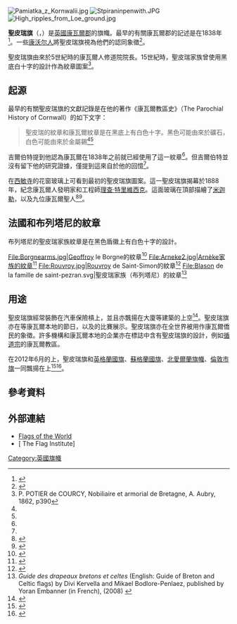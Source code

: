 {{noteTA
|G1=UK Places
}}
{{Infobox flag
|Name       = Saint Piran's Flag
|Article    =
|Image      = Flag of Cornwall.svg
|Use        = 100000
|Nickname   = St Piran's Flag
|Morenicks  = Baner Peran, An Gwynn ha Du
|Symbol     = {{FIAV|100000}}
|Proportion = 3:5
|Adoption   = 19世紀
|Design     = 黑底上有白色十字
|Type       =
}}
[[File:Pamiatka_z_Kornwalii.jpg|thumb]]
[[File:Stpiraninpenwith.JPG|thumb]]
[[File:High_ripples_from_Loe_ground.jpg|thumb]]

'''聖皮瑞旗'''（{{lang-en|Saint Piran's Flag}}，{{lang-kw|Baner Peran}}）是[[英國|英國]][[康瓦爾郡|康瓦爾郡]]的旗幟。最早的有關康瓦爾郡{{link-en|紋章旗|Heraldic flag}}的記述是在1838年<ref name=gilbert>{{Cite web|url=https://books.google.com/books?id=oYYvAAAAMAAJ&q=formerly+the+banner+of+St.+Perran&pg=PA332|title=The Parochial History of Cornwall: Founded on the Manuscript Histories of Mr. Hals and Mr. Tonkin; with Additions and Various Appendices|first=Davies|last=Gilbert|date=1838-11-17|publisher=J. B. Nichols and son|via=Google Books|access-date=2021-05-15|archive-date=2021-05-15|archive-url=https://web.archive.org/web/20210515140028/https://books.google.com/books?id=oYYvAAAAMAAJ&q=formerly+the+banner+of+St.+Perran&pg=PA332|dead-url=no}}</ref>。一些[[康沃尔人|康沃尔人]]將聖皮瑞旗視為他們的認同象徵<ref name=rendle>{{Cite web|url=http://www.flaginstitute.org/pdfs/Phil%20Rendle.pdf|title=Phil Rendle, Cornwall – The Mysteries of St Piran, The Flag Institute|access-date=2015-01-05|archive-date=2021-04-30|archive-url=https://web.archive.org/web/20210430082113/http://www.flaginstitute.org/pdfs/Phil%20Rendle.pdf|dead-url=no}}</ref>。

聖皮瑞旗由來於5世紀時的康瓦爾人修道院院長{{link-en|聖皮瑞|Saint Piran}}。15世紀時，聖皮瑞家族曾使用黑底白十字的設計作為紋章圖案<ref>P. POTIER de COURCY, Nobiliaire et armorial de Bretagne, A. Aubry, 1862, p390</ref>。

==起源==
最早的有關聖皮瑞旗的文獻記錄是{{link-en|戴維斯·吉爾伯特|Davies Gilbert}}在他的著作《康瓦爾教區史》（The Parochial History of Cornwall）的如下文字：

<blockquote>聖皮瑞的紋章和康瓦爾紋章是在黑底上有白色十字。黑色可能由來於礦石，白色可能由來於金屬錫<ref name=gilbert/><ref name=rendle/></blockquote>

吉爾伯特提到他認為康瓦爾在1838年之前就已經使用了這一紋章<ref name=gilbert/>。但吉爾伯特並沒有留下他的研究證據，僅提到這來自於他的回憶<ref name=rendle/>。

在[[西敏寺|西敏寺]]的花窗玻璃上可看到最初的聖皮瑞旗圖案。這一聖皮瑞旗揭幕於1888年，紀念康瓦爾人發明家和工程師[[理查·特里維西克|理查·特里維西克]]。這面玻璃在頂部描繪了[[米迦勒|米迦勒]]，以及九位康瓦爾聖人<ref>{{Cite web|url=https://www.catholic.org/saints/saint.php?saint_id=5453|title=St. Pinnock - Saints & Angels|first=Catholic|last=Online|website=Catholic Online|access-date=2021-05-15|archive-date=2021-05-16|archive-url=https://web.archive.org/web/20210516003635/https://www.catholic.org/saints/saint.php?saint_id=5453|dead-url=no}}</ref><ref>{{Cite web|url=https://www.westminster-abbey.org/abbey-commemorations/commemorations/richard-trevithick|title=Richard Trevithick|first=PixelToCode|last=pixeltocode.uk|website=Westminster Abbey|access-date=2021-05-15|archive-date=2021-05-15|archive-url=https://web.archive.org/web/20210515141531/https://www.westminster-abbey.org/abbey-commemorations/commemorations/richard-trevithick|dead-url=no}}</ref>。

==法國和布列塔尼的紋章==
布列塔尼的聖皮瑞家族紋章是在黑色盾徽上有白色十字的設計。
<gallery>
File:Borgnearms.jpg|Geoffroy le Borgne的紋章<ref>{{cite web |url=http://www.briantimms.com/vermandois/bretons.htm |title=Archived copy |access-date=2006-01-21 |url-status=yes |archive-url=https://web.archive.org/web/20060422104633/http://www.briantimms.com/vermandois/bretons.htm |archive-date=2006-04-22 }}</ref>
File:Arneke2.jpg|Arnèke家族的紋章<ref>{{cite web |url=http://membres.lycos.fr/paleographie/heraldique/hazebrouck/details/arneke.html |title=La page du généalogiste fou ... L'héraldique |access-date=2021-05-15 |archive-url=https://web.archive.org/web/20080229052411/http://membres.lycos.fr/paleographie/heraldique/hazebrouck/details/arneke.html |archive-date=2008-02-29 |dead-url=yes }}</ref>
File:Rouvroy.jpg|Rouvroy de Saint-Simon的紋章<ref>{{Cite web|url=http://perso.wanadoo.fr/jm.ouvrard/armor/fami/r/rouvroy.htm|title=rouvroy|access-date=2021-05-15|archive-date=2004-09-02|archive-url=https://web.archive.org/web/20040902184938/http://perso.wanadoo.fr/jm.ouvrard/armor/fami/r/rouvroy.htm|dead-url=no}}</ref>
File:Blason de la famille de saint-pezran.svg|聖皮瑞家族（布列塔尼）的紋章<ref>''Guide des drapeaux bretons et celtes'' (English: Guide of Breton and Celtic flags) by Divi Kervella and Mikael Bodlore-Penlaez, published by Yoran Embanner (in French), (2008) {{ISBN|978-2-916579-12-2}}</ref>
</gallery>

==用途==
聖皮瑞旗經常裝飾在汽車保險槓上，並且亦飄揚在{{link-en|康瓦爾郡議會|Cornwall Council}}大廈等建築的上空<ref>{{cite web |url=http://www.cornishstudies.com/index.php?q=node/10 |title=How far has the “Cornish Revival” affected modern Cornwall? |access-date=2021-05-15 |archive-url=https://web.archive.org/web/20111008211307/http://www.cornishstudies.com/index.php?q=node%2F10 |archive-date=2011-10-08 |dead-url=yes }}</ref>。聖皮瑞旗亦在{{link-en|聖皮瑞節|St Piran's Day}}等康瓦爾本地的節日，以及{{link-en|康瓦爾橄欖球聯盟|Rugby union in Cornwall}}的比賽展示。聖皮瑞旗亦在全世界被用作康瓦爾僑民的象徵。許多機構和康瓦爾本地的企業亦在標誌中含有聖皮瑞旗的設計，例如[[循道宗|循道宗]]的康瓦爾教區。

在2012年6月的{{link-en|泰晤士鑽禧慶典|Thames Diamond Jubilee Pageant}}上，聖皮瑞旗和[[英格蘭國旗|英格蘭國旗]]、[[蘇格蘭國旗|蘇格蘭國旗]]、[[圣帕特里克十字|北愛爾蘭旗幟]]、[[倫敦市旗|倫敦市旗]]一同飄揚在{{link-en|皇家賽艇|Gloriana (barge)}}上<ref>{{cite web|url=http://www.falmouthpacket.co.uk/news/westcornwall/9745015.St_Ives_lugger_flies_the_flag_at_Jubilee_river_pageant/?ref=rss|title=St Ives lugger flies the flag at Jubilee river pageant|publisher=Falmouth Packet|date=2012-06-06|access-date=2012-06-07|archive-date=2019-01-01|archive-url=https://web.archive.org/web/20190101002848/https://www.falmouthpacket.co.uk/news/westcornwall/9745015.St_Ives_lugger_flies_the_flag_at_Jubilee_river_pageant/?ref=rss|dead-url=no}}</ref><ref name="Western Morning News">{{Cite web|url=http://www.thisiscornwall.co.uk/Mystery-Cornish-flag-jubilee-boat-solved/story-16366581-detail/story.html%23axzz2SOsN9zU9|archive-url=https://archive.today/20130505071742/http://www.thisiscornwall.co.uk/Mystery-Cornish-flag-jubilee-boat-solved/story-16366581-detail/story.html%23axzz2SOsN9zU9|archive-date=2013-05-05|title=Mystery over Cornish flag on jubilee boat is solved | This is Cornwall|access-date=2021-05-15|dead-url=no}}</ref>。

==參考資料==
{{Reflist}}

==外部連結==
* [https://web.archive.org/web/20031013133459/http://atlasgeo.span.ch/fotw/flags/gb-corn.html Flags of the World] 
* [{{Flag Institute|Cornwall}} The Flag Institute]

[[Category:英國旗幟|Category:英國旗幟]]